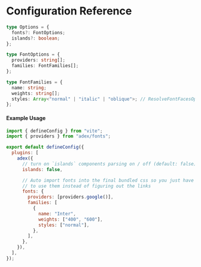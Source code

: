 # Configuration Reference

```ts
type Options = {
  fonts?: FontOptions;
  islands?: boolean;
};

type FontOptions = {
  providers: string[];
  families: FontFamilies[];
};

type FontFamilies = {
  name: string;
  weights: string[];
  styles: Array<"normal" | "italic" | "oblique">; // ResolveFontFacesOptions['styles']
};
```

#### Example Usage

```js
import { defineConfig } from "vite";
import { providers } from "adex/fonts";

export default defineConfig({
  plugins: [
    adex({
      // turn on `islands` components parsing on / off (default: false)
      islands: false,

      // Auto import fonts into the final bundled css so you just have
      // to use them instead of figuring out the links
      fonts: {
        providers: [providers.google()],
        families: [
          {
            name: "Inter",
            weights: ["400", "600"],
            styles: ["normal"],
          },
        ],
      },
    }),
  ],
});
```
